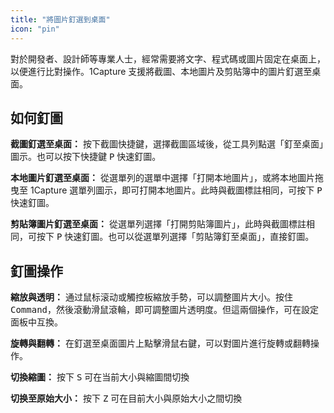 ```yaml
---
title: "將圖片釘選到桌面"
icon: "pin"
---
```


對於開發者、設計師等專業人士，經常需要將文字、程式碼或圖片固定在桌面上，以便進行比對操作。1Capture 支援將截圖、本地圖片及剪貼簿中的圖片釘選至桌面。

## 如何釘圖

**截圖釘選至桌面：** 按下截圖快捷鍵，選擇截圖區域後，從工具列點選「釘至桌面」圖示。也可以按下快捷鍵 <kbd>P</kbd> 快速釘圖。

**本地圖片釘選至桌面：** 從選單列的選單中選擇「打開本地圖片」，或將本地圖片拖曳至 1Capture 選單列圖示，即可打開本地圖片。此時與截圖標註相同，可按下 <kbd>P</kbd> 快速釘圖。

**剪貼簿圖片釘選至桌面：** 從選單列選擇「打開剪貼簿圖片」，此時與截圖標註相同，可按下 <kbd>P</kbd> 快速釘圖。也可以從選單列選擇「剪貼簿釘至桌面」，直接釘圖。

## 釘圖操作

**縮放與透明：** 通过鼠标滚动或觸控板縮放手勢，可以調整圖片大小。按住 <kbd>Command</kbd>，然後滾動滑鼠滾輪，即可調整圖片透明度。但這兩個操作，可在設定面板中互換。

**旋轉與翻轉：** 在釘選至桌面圖片上點擊滑鼠右鍵，可以對圖片進行旋轉或翻轉操作。

**切換縮圖：** 按下 <kbd>S</kbd> 可在当前大小與縮圖間切換

**切换至原始大小：** 按下 <kbd>Z</kbd> 可在目前大小與原始大小之間切換